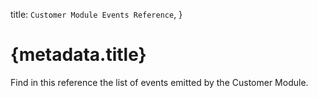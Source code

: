
  title: `Customer Module Events Reference`,
}

# {metadata.title}

Find in this reference the list of events emitted by the Customer Module.

<EventsTable />
